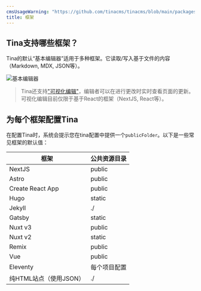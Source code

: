 ```yaml
---
cmsUsageWarning: "https://github.com/tinacms/tinacms/blob/main/packages/@tinacms/cli/src/cmds/init/prompts/index.ts"
title: 框架
---
```


## Tina支持哪些框架？

Tina的默认“基本编辑器”适用于多种框架。它读取/写入基于文件的内容（Markdown, MDX, JSON等）。

![基本编辑器](/img/docs/basic-editor.png)

> Tina还支持["可视化编辑"](/docs/contextual-editing/overview/)，编辑者可以在进行更改时实时查看页面的更新。可视化编辑目前仅限于基于React的框架（NextJS, React等）。

## 为每个框架配置Tina

在配置Tina时，系统会提示您在tina配置中提供一个`publicFolder`。以下是一些常见框架的默认值：

| **框架**                     | **公共资源目录**           |
| ---------------------------- | --------------------------- |
| NextJS                       | public                      |
| Astro                        | public                      |
| Create React App             | public                      |
| Hugo                         | static                      |
| Jekyll                       | ./                          |
| Gatsby                       | static                      |
| Nuxt v3                      | public                      |
| Nuxt v2                      | static                      |
| Remix                        | public                      |
| Vue                          | public                      |
| Eleventy                     | 每个项目配置                |
| 纯HTML站点（使用JSON）       | ./                          |
